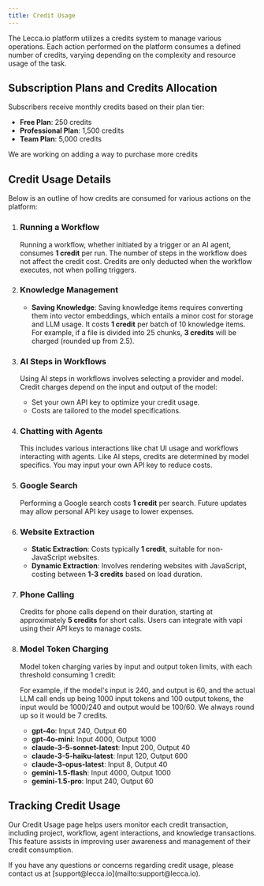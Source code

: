 ```yaml
---
title: Credit Usage
---
```


The Lecca.io platform utilizes a credits system to manage various operations. Each action performed on the platform consumes a defined number of credits, varying depending on the complexity and resource usage of the task.

## Subscription Plans and Credits Allocation

Subscribers receive monthly credits based on their plan tier:

- **Free Plan**: 250 credits
- **Professional Plan**: 1,500 credits
- **Team Plan**: 5,000 credits

<Callout>We are working on adding a way to purchase more credits</Callout>

## Credit Usage Details

Below is an outline of how credits are consumed for various actions on the platform:

1. ### Running a Workflow

   Running a workflow, whether initiated by a trigger or an AI agent, consumes **1 credit** per run. The number of steps in the workflow does not affect the credit cost. Credits are only deducted when the workflow executes, not when polling triggers.

2. ### Knowledge Management

   - **Saving Knowledge**: Saving knowledge items requires converting them into vector embeddings, which entails a minor cost for storage and LLM usage. It costs **1 credit** per batch of 10 knowledge items. For example, if a file is divided into 25 chunks, **3 credits** will be charged (rounded up from 2.5).

3. ### AI Steps in Workflows

   Using AI steps in workflows involves selecting a provider and model. Credit charges depend on the input and output of the model:

   - Set your own API key to optimize your credit usage.
   - Costs are tailored to the model specifications.

4. ### Chatting with Agents

   This includes various interactions like chat UI usage and workflows interacting with agents. Like AI steps, credits are determined by model specifics. You may input your own API key to reduce costs.

5. ### Google Search

   Performing a Google search costs **1 credit** per search. Future updates may allow personal API key usage to lower expenses.

6. ### Website Extraction

   - **Static Extraction**: Costs typically **1 credit**, suitable for non-JavaScript websites.
   - **Dynamic Extraction**: Involves rendering websites with JavaScript, costing between **1-3 credits** based on load duration.

7. ### Phone Calling

   Credits for phone calls depend on their duration, starting at approximately **5 credits** for short calls. Users can integrate with vapi using their API keys to manage costs.

8. ### Model Token Charging

   Model token charging varies by input and output token limits, with each threshold consuming 1 credit:

   For example, if the model's input is 240, and output is 60, and the actual LLM call ends up being 1000 input tokens and 100 output tokens,
   the input would be 1000/240 and output would be 100/60. We always round up so it would be 7 credits.

   - **gpt-4o**: Input 240, Output 60
   - **gpt-4o-mini**: Input 4000, Output 1000
   - **claude-3-5-sonnet-latest**: Input 200, Output 40
   - **claude-3-5-haiku-latest**: Input 120, Output 600
   - **claude-3-opus-latest**: Input 8, Output 40
   - **gemini-1.5-flash**: Input 4000, Output 1000
   - **gemini-1.5-pro**: Input 240, Output 60

## Tracking Credit Usage

Our Credit Usage page helps users monitor each credit transaction, including project, workflow, agent interactions, and knowledge transactions. This feature assists in improving user awareness and management of their credit consumption.

<Callout>
  If you have any questions or concerns regarding credit usage, please contact
  us at [support@lecca.io](mailto:support@lecca.io).
</Callout>
